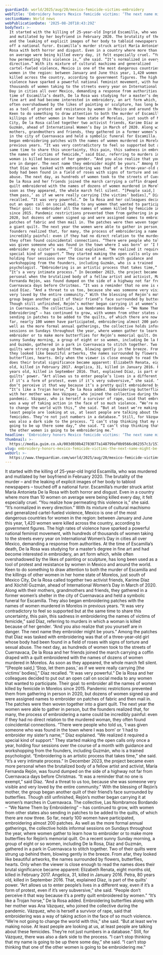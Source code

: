 ```yaml
---
guardianId: world/2025/aug/20/mexico-femicide-victims-embroidery
webTitle: 'Embroidery honors Mexico femicide victims: ‘The next name might be yours’'
sectionName: World news
webPublicationDate: '2025-08-20T18:43:29Z'
bodyText: >-
  It started with the killing of 25-year-old Ingrid Escamilla, who was murdered
  and mutilated by her boyfriend in February 2020. The brutality of the murder –
  and the leaking of explicit images of her body to tabloid newspapers – touched
  off a national furor. Escamilla’s murder struck artist María Antonieta De la
  Rosa with both horror and disgust. Even in a country where more than 10 women
  on average were being killed every day, it felt especially cruel. “You realize
  how permeating this violence is,” she said. “It’s normalized in every
  direction.” With its mixture of cultural machismo and generalized
  cartel-fueled violence, Mexico is one of the most dangerous countries for
  women in the region: between January and June this year, 1,420 women were
  killed across the country, according to government figures. The high rates of
  violence have sparked a powerful national feminist movement, with hundreds of
  thousands of women taking to the streets every year on International Women’s
  Day in cities all over Mexico, demanding a response from authorities. At the
  time of Escamilla’s death, De la Rosa was studying for a master’s degree in
  fine art and had become interested in embroidery, an art form which, while
  often overshadowed by the likes of painting or sculpture, has long been used
  as a tool of protest and resistance by women in Mexico and around the world.
  Keen to do something to draw attention to both the murder of Escamilla and the
  killings of other women in her home state of Morelos, just south of Mexico
  City, De la Rosa called together two activist friends, Karime Díaz and Xóchitl
  Guzmán, ahead of International Women’s Day in March of 2020. Along with their
  mothers, grandmothers and friends, they gathered in a former women’s shelter
  in the city of Cuernavaca and held a symbolic funeral for Escamilla. They also
  began embroidering patches with the names of women murdered in Morelos in
  previous years. “It was very contradictory to feel so supported but at the
  same time to share this uncertainty, this pain, this sadness in embroidering
  the names of victims of femicide,” said Díaz, referring to murders in which a
  woman is killed because of her gender. “And you also realize that you yourself
  are in danger. The next name they embroider might be yours.” Among the patches
  that Díaz was tasked with embroidering was that of a three-year-old girl whose
  body had been found in a field of roses with signs of torture and sexual
  abuse. The next day, as hundreds of women took to the streets of Cuernavaca,
  De la Rosa and her friends joined the march carrying a coffin draped with a
  quilt embroidered with the names of dozens of women murdered in Morelos. As
  soon as they appeared, the whole march fell silent. “[People said,] ‘Stop, let
  them pass,’ as if we were really carrying [the victims’ bodies],” Díaz
  recalled. “It was very powerful.” De la Rosa and her colleagues decided to put
  out an open call on social media to any women that wanted to participate.
  Their goal: to embroider all the names of women killed by femicide in Morelos
  since 2015. Pandemic restrictions prevented them from gathering in person in
  2020, but dozens of women signed up and were assigned names to embroider on
  patches of fabric and then mail in. The patches were then woven together into
  a giant quilt. The next year the women were able to gather in person, but the
  founders realized that, for many, the process of embroidering a name could be
  incredibly painful: even if they had no direct relation to the murdered woman,
  they often found coincidental connections. “There were people who told us, ‘I
  was given someone who was found in the town where I was born’ or ‘I had to
  embroider my sister’s name,’” Díaz explained. “We realized it required a
  special kind of support.” They started making the open calls only once a year,
  holding four sessions over the course of a month with guidance and
  workshopping from the founders, including Guzmán, who is a trained
  psychologist. “Embroidering is an artistic process that takes time,” she said.
  “It’s a very intimate process.” In December 2023, the project became even more
  personal when the brutalized body of a fellow artist and activist, María
  Fernanda Rejón, was found dumped on the side of a highway not far from
  Cuernavaca days before Christmas. “It was a reminder that no one is exempt,”
  said Díaz. “And a threat to us too, because she was someone very visible and
  very loved by the entire community.” With the blessing of Rejón’s mother, the
  group began another quilt of their friend’s face surrounded by butterflies.
  Though still unfinished, Rejón’s mother began carrying it at women’s marches
  in Cuernavaca. The collective, Las Nombramos Bordando – “We Name Them by
  Embroidering” – has continued to grow, with women from other states also
  sending in patches to be added to the quilts, of which there are now three. So
  far, nearly 100 women have participated, embroidering almost 200 patches. As
  well as the more formal annual gatherings, the collective holds informal
  sessions on Sundays throughout the year, where women gather to learn how to
  embroider or to make more butterflies for Rejón’s memorial quilt. On a recent
  sunny Sunday morning, a group of eight or so women, including De la Rosa, Díaz
  and Guzmán, gathered in a park in Cuernavaca to stitch together. Two of their
  quilts were strung up behind them, blowing gently in the breeze. From afar,
  they looked like beautiful artworks, the names surrounded by flowers,
  butterflies, hearts. Only when the viewer is close enough to read the names
  does their brutal significance became apparent: Elizabeth Renata, eight months
  old, killed in February 2017. Angelica, 31, killed in January 2016. Petra, 80
  years old, killed in September 2016. That, explained Díaz, is part of the
  quilts’ power. “Art allows us to enter people’s lives in a different way, even
  if it’s a form of protest, even if it’s very subversive,” she said. “People
  don’t perceive it that way because it’s a pretty quilt embroidered by women.”
  “It’s like a Trojan horse,” De la Rosa added. Embroidering butterflies along
  with her mother was Ana Vázquez, who joined the collective during the
  pandemic. Vázquez, who is herself a survivor of rape, said that embroidering
  was a way of taking action in the face of so much violence. “We’re not going
  to change the world with this,” she said. “But at least we’re making noise. At
  least people are looking at us, at least people are talking about these
  femicides. They’re not just numbers in a database.” Still, for Vázquez, there
  was also a dark side to the process. “I can’t stop thinking that my name is
  going to be up there some day,” she said. “I can’t stop thinking that one of
  the other women is going to be embroidering me.”
headline: 'Embroidery honors Mexico femicide victims: ‘The next name might be yours’'
thumbnail: >-
  https://media.guim.co.uk/003d030b42783077a148799af0b9566c862357c3/1572_1108_1428_1142/500.jpg
slug: embroidery-honors-mexico-femicide-victims-the-next-name-might-be-yours
webUrl: >-
  https://www.theguardian.com/world/2025/aug/20/mexico-femicide-victims-embroidery
---
```

It started with the killing of 25-year-old Ingrid Escamilla, who was murdered and mutilated by her boyfriend in February 2020. The brutality of the murder – and the leaking of explicit images of her body to tabloid newspapers – touched off a national furor. Escamilla’s murder struck artist María Antonieta De la Rosa with both horror and disgust. Even in a country where more than 10 women on average were being killed every day, it felt especially cruel. “You realize how permeating this violence is,” she said. “It’s normalized in every direction.” With its mixture of cultural machismo and generalized cartel-fueled violence, Mexico is one of the most dangerous countries for women in the region: between January and June this year, 1,420 women were killed across the country, according to government figures. The high rates of violence have sparked a powerful national feminist movement, with hundreds of thousands of women taking to the streets every year on International Women’s Day in cities all over Mexico, demanding a response from authorities. At the time of Escamilla’s death, De la Rosa was studying for a master’s degree in fine art and had become interested in embroidery, an art form which, while often overshadowed by the likes of painting or sculpture, has long been used as a tool of protest and resistance by women in Mexico and around the world. Keen to do something to draw attention to both the murder of Escamilla and the killings of other women in her home state of Morelos, just south of Mexico City, De la Rosa called together two activist friends, Karime Díaz and Xóchitl Guzmán, ahead of International Women’s Day in March of 2020. Along with their mothers, grandmothers and friends, they gathered in a former women’s shelter in the city of Cuernavaca and held a symbolic funeral for Escamilla. They also began embroidering patches with the names of women murdered in Morelos in previous years. “It was very contradictory to feel so supported but at the same time to share this uncertainty, this pain, this sadness in embroidering the names of victims of femicide,” said Díaz, referring to murders in which a woman is killed because of her gender. “And you also realize that you yourself are in danger. The next name they embroider might be yours.” Among the patches that Díaz was tasked with embroidering was that of a three-year-old girl whose body had been found in a field of roses with signs of torture and sexual abuse. The next day, as hundreds of women took to the streets of Cuernavaca, De la Rosa and her friends joined the march carrying a coffin draped with a quilt embroidered with the names of dozens of women murdered in Morelos. As soon as they appeared, the whole march fell silent. “[People said,] ‘Stop, let them pass,’ as if we were really carrying [the victims’ bodies],” Díaz recalled. “It was very powerful.” De la Rosa and her colleagues decided to put out an open call on social media to any women that wanted to participate. Their goal: to embroider all the names of women killed by femicide in Morelos since 2015. Pandemic restrictions prevented them from gathering in person in 2020, but dozens of women signed up and were assigned names to embroider on patches of fabric and then mail in. The patches were then woven together into a giant quilt. The next year the women were able to gather in person, but the founders realized that, for many, the process of embroidering a name could be incredibly painful: even if they had no direct relation to the murdered woman, they often found coincidental connections. “There were people who told us, ‘I was given someone who was found in the town where I was born’ or ‘I had to embroider my sister’s name,’” Díaz explained. “We realized it required a special kind of support.” They started making the open calls only once a year, holding four sessions over the course of a month with guidance and workshopping from the founders, including Guzmán, who is a trained psychologist. “Embroidering is an artistic process that takes time,” she said. “It’s a very intimate process.” In December 2023, the project became even more personal when the brutalized body of a fellow artist and activist, María Fernanda Rejón, was found dumped on the side of a highway not far from Cuernavaca days before Christmas. “It was a reminder that no one is exempt,” said Díaz. “And a threat to us too, because she was someone very visible and very loved by the entire community.” With the blessing of Rejón’s mother, the group began another quilt of their friend’s face surrounded by butterflies. Though still unfinished, Rejón’s mother began carrying it at women’s marches in Cuernavaca. The collective, Las Nombramos Bordando – “We Name Them by Embroidering” – has continued to grow, with women from other states also sending in patches to be added to the quilts, of which there are now three. So far, nearly 100 women have participated, embroidering almost 200 patches. As well as the more formal annual gatherings, the collective holds informal sessions on Sundays throughout the year, where women gather to learn how to embroider or to make more butterflies for Rejón’s memorial quilt. On a recent sunny Sunday morning, a group of eight or so women, including De la Rosa, Díaz and Guzmán, gathered in a park in Cuernavaca to stitch together. Two of their quilts were strung up behind them, blowing gently in the breeze. From afar, they looked like beautiful artworks, the names surrounded by flowers, butterflies, hearts. Only when the viewer is close enough to read the names does their brutal significance became apparent: Elizabeth Renata, eight months old, killed in February 2017. Angelica, 31, killed in January 2016. Petra, 80 years old, killed in September 2016. That, explained Díaz, is part of the quilts’ power. “Art allows us to enter people’s lives in a different way, even if it’s a form of protest, even if it’s very subversive,” she said. “People don’t perceive it that way because it’s a pretty quilt embroidered by women.” “It’s like a Trojan horse,” De la Rosa added. Embroidering butterflies along with her mother was Ana Vázquez, who joined the collective during the pandemic. Vázquez, who is herself a survivor of rape, said that embroidering was a way of taking action in the face of so much violence. “We’re not going to change the world with this,” she said. “But at least we’re making noise. At least people are looking at us, at least people are talking about these femicides. They’re not just numbers in a database.” Still, for Vázquez, there was also a dark side to the process. “I can’t stop thinking that my name is going to be up there some day,” she said. “I can’t stop thinking that one of the other women is going to be embroidering me.”
